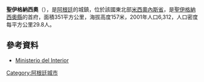 '''聖伊格納西奧'''（{{lang-es|San Ignacio}}），是[[阿根廷|阿根廷]]的城鎮，位於該國東北部[[米西奧內斯省_(阿根廷)|米西奧內斯省]]，是[[聖伊格納西奧縣|聖伊格納西奧縣]]的首府，面積351平方公里，海拔高度157米，2001年人口6,312，人口密度每平方公里29.8人。

==參考資料==
*[http://www.mininterior.gov.ar/ Ministerio del Interior] {{Wayback|url=http://www.mininterior.gov.ar/ |date=20140610230411 }} {{es icon}}

{{coord|27|15|44|S|55|32|24|W|source:kolossus-ptwiki|display=title}}

{{Argentina-geo-stub}}
[[Category:阿根廷城市|Category:阿根廷城市]]